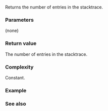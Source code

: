 {{cpp/utility/basic_stacktrace/title | size}}
{{cpp/utility/basic_stacktrace/navbar}}
{{ddcl | since=c++23 | 1=
size_type size() const noexcept;
}}

Returns the number of entries in the stacktrace.

===Parameters===
(none)

===Return value===
The number of entries in the stacktrace.

===Complexity===
Constant.

===Example===
{{example
 | The following code uses {{tt|size}} to display the number of entries in the current stacktrace:
 | code=
#include &lt;stacktrace&gt;
#include &lt;iostream&gt;
 
int main()
{ 
    auto trace = std::stacktrace::current();
 
    std::cout &lt;&lt; "trace contains " &lt;&lt; trace.size() &lt;&lt; " entries.\n";
}
 | p=true
 | output=
trace contains 3 entries.
}}

===See also===
{{dsc begin}}
{{dsc inc | cpp/utility/basic_stacktrace/dsc empty}}
{{dsc inc | cpp/utility/basic_stacktrace/dsc max_size}}
{{dsc end}}

{{langlinks|es|ja|ru|zh}}